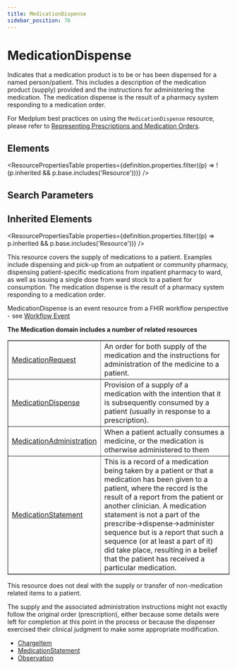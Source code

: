 ```yaml
---
title: MedicationDispense
sidebar_position: 76
---
```



# MedicationDispense

Indicates that a medication product is to be or has been dispensed for a named person/patient. This includes a description of the medication product (supply) provided and the instructions for administering the medication. The medication dispense is the result of a pharmacy system responding to a medication order.

For Medplum best practices on using the `MedicationDispense` resource, please refer to [Representing Prescriptions and Medication Orders](https://www.medplum.com/docs/medications/representing-prescriptions-and-medication-orders).

<Tabs queryString="section">
  <TabItem value="schema" label="Schema" default>

## Elements

<ResourcePropertiesTable
  properties={definition.properties.filter((p) => !(p.inherited && p.base.includes('Resource')))}
/>

## Search Parameters

<SearchParamsTable searchParams={definition.searchParameters} />

## Inherited Elements

<ResourcePropertiesTable properties={definition.properties.filter((p) => p.inherited && p.base.includes('Resource'))} />

  </TabItem>
  <TabItem value="usage" label="Usage">
<div> <a name="scope"></a> <p>     This resource covers the supply of medications to  a patient.  Examples include dispensing and pick-up from an outpatient or community pharmacy, dispensing patient-specific medications from inpatient pharmacy to ward, as well as issuing a single dose from ward stock to a patient for consumption. The medication dispense is the result of a pharmacy system responding to a medication order.  </p>     <p>MedicationDispense is an event resource from a FHIR workflow perspective - see <a href="https://www.hl7.org/fhir/workflow.html#event">Workflow Event</a></p> </div>
  </TabItem>
  <TabItem value="relationships" label="Relationships">
<div> <a name="bnr"></a> <p> <b>The <Link to="/docs/api/fhir/resources/medication">Medication</Link> domain includes a number of related resources</b> </p> <table border="1" cellpadding="1" cellspacing="2" frame="box">     <tbody><tr>         <td><a href="/docs/api/fhir/resources/medicationrequest">MedicationRequest</a></td>         <td>An order for both supply of the medication and the instructions for administration of the medicine to a patient.</td>     </tr>     <tr>         <td><a href="/docs/api/fhir/resources/medicationdispense">MedicationDispense</a></td>         <td>Provision of a supply of a medication with the intention that it is subsequently consumed by a patient (usually in response to a prescription).  </td>     </tr>     <tr>         <td><a href="/docs/api/fhir/resources/medicationadministration">MedicationAdministration</a></td>         <td>When a patient actually consumes a medicine, or the medication is otherwise administered to them</td>     </tr>     <tr>         <td><a href="/docs/api/fhir/resources/medicationstatement">MedicationStatement</a></td>         <td>This is a record of a medication being taken by a patient or that a medication has been given to a patient, where the record is the result of a report from the patient or another clinician.            A medication statement is not a part of the prescribe-&gt;dispense-&gt;administer sequence but is a report that such a sequence (or at least a part of it) did take place, resulting in a belief that the patient has received a particular medication.         </td>     </tr> </tbody></table> <p> This resource does not deal with the supply or transfer of non-medication related items to a patient. </p> </div>
  </TabItem>
  <TabItem value="backgroundAndContext" label="Background and Context">
<div> <a name="bnc"></a> <p>         The supply and the associated administration instructions might not exactly follow the original order (prescription), either because some details were left for completion at this point in the process or because the dispenser exercised their clinical judgment to make some appropriate modification. </p> </div>
  </TabItem>
  <TabItem value="referencedBy" label="Referenced By">
<ul><li><a href="/docs/api/fhir/resources/chargeitem">ChargeItem</a></li>
<li><a href="/docs/api/fhir/resources/medicationstatement">MedicationStatement</a></li>
<li><a href="/docs/api/fhir/resources/observation">Observation</a></li></ul>
  </TabItem>
</Tabs>
